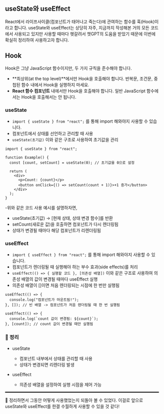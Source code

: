 ## useState와 useEffect

React에서 라이프사이클(컴포넌트가 태어나고 죽는다)에 관여하는 함수를 훅(Hook)이라고 합니다.
useState와 useEffect는 상당히 자주, 지금까지 작성해본 거의 모든 코드에서 사용되고 있지만 사용할 때마다 헷갈려서 챗GPT의 도움을 받았기 때문에 이번에 확실히 정리하여 사용하고자 합니다.

## Hook
Hook은 그냥 JavaScript 함수이지만, 두 가지 규칙을 준수해야 합니다.
- **최상위(at the top level)**에서만 Hook을 호출해야 합니다. 반복문, 조건문, 중첩된 함수 내에서 Hook을 실행하지 마세요.
- **React 함수 컴포넌트** 내에서만 Hook을 호출해야 합니다. 일반 JavaScript 함수에서는 Hook을 호출해서는 안 됩니다.

### useState

- `import { useState } from "react";` 를 통해 import 해와야지 사용할 수 있습니다.
- 컴포넌트에서 상태를 선언하고 관리할 때 사용
- `useState(초기값)` 이와 같은 구조로 사용하여 초기값을 관리

```
import { useState } from "react";

function Example() {
  const [count, setCount] = useState(0); // 초기값을 0으로 설정

  return (
    <div>
      <p>Count: {count}</p>
      <button onClick={() => setCount(count + 1)}>+1 증가</button>
    </div>
  );
}
```

-위와 같은 코드 사용 예시를 설명하자면,
  - useState(초기값) → [현재 상태, 상태 변경 함수]를 반환
  - setCount(새로운 값)을 호출하면 컴포넌트가 다시 렌더링됨
  - 상태가 변경될 때마다 해당 컴포넌트가 리렌더링됨

### useEffect

- `import { useEffect } from "react";` 를 통해 import 해와야지 사용할 수 있습니다.
- 컴포넌트가 렌더링될 때 실행해야 하는 부수 효과(side effects)를 처리
- `useEffect(() => { 실행할 코드 }, [의존성 배열])` 이와 같은 구조로 사용하여 의존성 배열의 값이 변경될 때마다 useEffect 실행
- 의존성 배열이 []이면 처음 렌더링되는 시점에 한 번만 실행됨

```
useEffect(() => {
  console.log("컴포넌트가 마운트됨!");
}, []); // 빈 배열 -> 컴포넌트가 처음 렌더링될 때 한 번 실행됨
```

```
useEffect(() => {
  console.log(`count 값이 변경됨: ${count}`);
}, [count]); // count 값이 변경될 때만 실행됨
```

### 📝 정리
- useState
  - 컴포넌트 내부에서 상태를 관리할 때 사용
  - 상태가 변경되면 리렌더링 발생

- useEffect
  - 의존성 배열을 설정하여 실행 시점을 제어 가능

<hr style="border: solid 1px;" />

💬 정리하면서 그동안 어떻게 사용했었는지 되돌아 볼 수 있었다. 이걸로 앞으로 useState와 useEffect를 한결 수월하게 사용할 수 있을 것 같다!